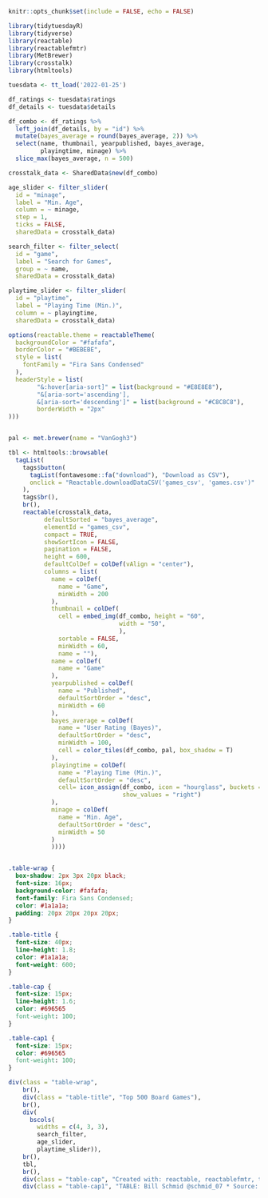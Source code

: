

```r
knitr::opts_chunk$set(include = FALSE, echo = FALSE)
```


```r
library(tidytuesdayR)
library(tidyverse)
library(reactable)
library(reactablefmtr)
library(MetBrewer)
library(crosstalk)
library(htmltools)

```

```r

tuesdata <- tt_load('2022-01-25')

df_ratings <- tuesdata$ratings
df_details <- tuesdata$details

df_combo <- df_ratings %>% 
  left_join(df_details, by = "id") %>% 
  mutate(bayes_average = round(bayes_average, 2)) %>% 
  select(name, thumbnail, yearpublished, bayes_average,
         playingtime, minage) %>% 
  slice_max(bayes_average, n = 500)


```

```r
crosstalk_data <- SharedData$new(df_combo)

age_slider <- filter_slider(
  id = "minage",
  label = "Min. Age",
  column = ~ minage,
  step = 1,
  ticks = FALSE,
  sharedData = crosstalk_data)

search_filter <- filter_select(
  id = "game",
  label = "Search for Games",
  group = ~ name,
  sharedData = crosstalk_data)

playtime_slider <- filter_slider(
  id = "playtime",
  label = "Playing Time (Min.)",
  column = ~ playingtime,
  sharedData = crosstalk_data)


```

```r
options(reactable.theme = reactableTheme(
  backgroundColor = "#fafafa",
  borderColor = "#BEBEBE",
  style = list(
    fontFamily = "Fira Sans Condensed"
  ),
  headerStyle = list(
        "&:hover[aria-sort]" = list(background = "#E8E8E8"),
        "&[aria-sort='ascending'], 
        &[aria-sort='descending']" = list(background = "#C8C8C8"),
        borderWidth = "2px"
)))


pal <- met.brewer(name = "VanGogh3")
```


```r

tbl <- htmltools::browsable(
  tagList(
    tags$button(
      tagList(fontawesome::fa("download"), "Download as CSV"),
      onclick = "Reactable.downloadDataCSV('games_csv', 'games.csv')"
    ),
    tags$br(),
    br(),
    reactable(crosstalk_data, 
          defaultSorted = "bayes_average",
          elementId = "games_csv",
          compact = TRUE,
          showSortIcon = FALSE,
          pagination = FALSE,
          height = 600,
          defaultColDef = colDef(vAlign = "center"),
          columns = list(
            name = colDef(
              name = "Game",
              minWidth = 200
            ),
            thumbnail = colDef(
              cell = embed_img(df_combo, height = "60", 
                               width = "50", 
                               ),
              sortable = FALSE,
              minWidth = 60,
              name = ""),
            name = colDef(
              name = "Game"
            ),
            yearpublished = colDef(
              name = "Published",
              defaultSortOrder = "desc",
              minWidth = 60
            ),
            bayes_average = colDef(
              name = "User Rating (Bayes)",
              defaultSortOrder = "desc",
              minWidth = 100,
              cell = color_tiles(df_combo, pal, box_shadow = T)
            ),
            playingtime = colDef(
              name = "Playing Time (Min.)",
              defaultSortOrder = "desc",
              cell= icon_assign(df_combo, icon = "hourglass", buckets = 5,
                                show_values = "right")
            ),
            minage = colDef(
              name = "Min. Age",
              defaultSortOrder = "desc",
              minWidth = 50
            )
            ))))



```

```css
.table-wrap {
  box-shadow: 2px 3px 20px black;
  font-size: 16px;
  background-color: #fafafa;
  font-family: Fira Sans Condensed;
  color: #1a1a1a;
  padding: 20px 20px 20px 20px;  
}

.table-title {
  font-size: 40px;
  line-height: 1.8;
  color: #1a1a1a;
  font-weight: 600;
}

.table-cap {
  font-size: 15px;
  line-height: 1.6;
  color: #696565
  font-weight: 100;
}

.table-cap1 {
  font-size: 15px;
  color: #696565
  font-weight: 100;
}
```


```r
div(class = "table-wrap",
    br(),
    div(class = "table-title", "Top 500 Board Games"),
    br(),
    div(
      bscols(
        widths = c(4, 3, 3),
        search_filter,
        age_slider,
        playtime_slider)),
    br(),
    tbl,
    br(),
    div(class = "table-cap", "Created with: reactable, reactablefmtr, tidyverse, tidytuesdayR, crosstalk, htmltools, MetBrewer"),
    div(class = "table-cap1", "TABLE: Bill Schmid @schmid_07 * Source: Kaggle/BoardGameGeek"))
  
```

